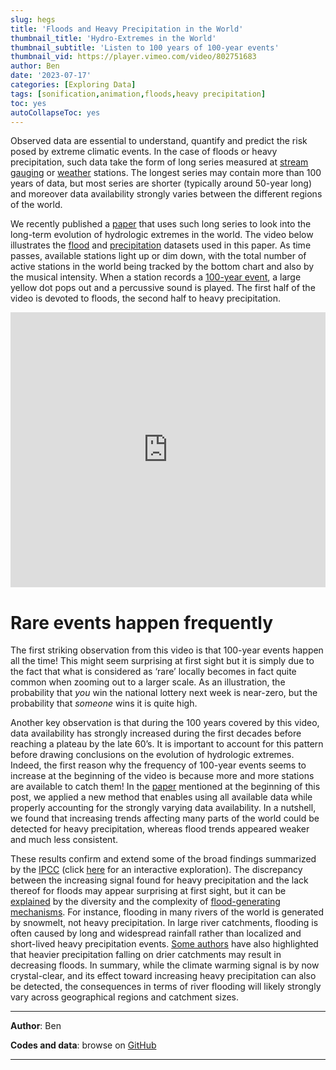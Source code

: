 ---
slug: hegs
title: 'Floods and Heavy Precipitation in the World'
thumbnail_title: 'Hydro-Extremes in the World'
thumbnail_subtitle: 'Listen to 100 years of 100-year events'
thumbnail_vid: https://player.vimeo.com/video/802751683
author: Ben
date: '2023-07-17'
categories: [Exploring Data]
tags: [sonification,animation,floods,heavy precipitation]
toc: yes
autoCollapseToc: yes
---

Observed data are essential to understand, quantify and predict the risk posed by extreme climatic events. In the case of floods or heavy precipitation, such data take the form of long series measured at [stream gauging](https://en.wikipedia.org/wiki/Stream_gauge) or [weather](https://en.wikipedia.org/wiki/Weather_station) stations. The longest series may contain more than 100 years of data, but most series are shorter (typically around 50-year long) and moreover data availability strongly varies between the different regions of the world.

We recently published a [paper](https://doi.org/10.1029/2022JD037908) that uses such long series to look into the long-term evolution of hydrologic extremes in the world. The video below illustrates the [flood](https://doi.pangaea.de/10.1594/PANGAEA.887470) and [precipitation](https://www.climdex.org/learn/datasets) datasets used in this paper. As time passes, available stations light up or dim down, with the total number of active stations in the world being tracked by the bottom chart and also by the musical intensity. When a station records a [100-year event](/blog/rhythm-of-flood-occurrences), a large yellow dot pops out and a percussive sound is played. The first half of the video is devoted to floods, the second half to heavy precipitation.

<p></p>

<iframe src="https://player.vimeo.com/video/802751683" frameborder="0" width="100%" height="440" allowfullscreen="allowfullscreen"></iframe>

<p></p>

# Rare events happen frequently

The first striking observation from this video is that 100-year events happen all the time! This might seem surprising at first sight but it is simply due to the fact that what is considered as 'rare' locally becomes in fact quite common when zooming out to a larger scale. As an illustration, the probability that *you* win the national lottery next week is near-zero, but the probability that *someone* wins it is quite high.

Another key observation is that during the 100 years covered by this video, data availability has strongly increased during the first decades before reaching a plateau by the late 60's. It is important to account for this pattern before drawing conclusions on the evolution of hydrologic extremes. Indeed, the first reason why the frequency of 100-year events seems to increase at the beginning of the video is because more and more stations are available to catch them! In the [paper](https://doi.org/10.1029/2022JD037908) mentioned at the beginning of this post, we applied a new method that enables using all available data while properly accounting for the strongly varying data availability. In a nutshell, we found that increasing trends affecting many parts of the world could be detected for heavy precipitation, whereas flood trends appeared weaker and much less consistent. 

These results confirm and extend some of the broad findings summarized by the [IPCC](https://www.ipcc.ch/) (click [here](https://interactive-atlas.ipcc.ch/regional-synthesis#eyJ0eXBlIjoiQ0lEIiwic2VsZWN0ZWRJbmRleCI6InJpdmVyX2Zsb29kIiwic2VsZWN0ZWRWYXJpYWJsZSI6InRyZW5kIiwic2VsZWN0ZWRDb3VudHJ5IjoiR0lDIiwibW9kZSI6Ik1BUCIsImNvbW1vbnMiOnsibGF0Ijo5NzcyLCJsbmciOjQwMDY5Miwiem9vbSI6NCwicHJvaiI6IkVQU0c6NTQwMzAiLCJtb2RlIjoiY29tcGxldGVfYXRsYXMifX0=) for an interactive exploration). The discrepancy between the increasing signal found for heavy precipitation and the lack thereof for floods may appear surprising at first sight, but it can be [explained](https://doi.org/10.1029/2018WR023749) by the diversity and the complexity of [flood-generating mechanisms](/blog/hydrology-basics-1). For instance, flooding in many rivers of the world is generated by snowmelt, not heavy precipitation. In large river catchments, flooding is often caused by long and widespread rainfall rather than localized and short-lived heavy precipitation events. [Some authors](https://doi.org/10.1080/00186368.2021.1912971) have also highlighted that heavier precipitation falling on drier catchments may result in decreasing floods. In summary, while the climate warming signal is by now crystal-clear, and its effect toward increasing heavy precipitation can also be detected, the consequences in terms of river flooding will likely strongly vary across geographical regions and catchment sizes.

---

**Author**: Ben

**Codes and data**: browse on [GitHub](https://github.com/globXblog/scripts/tree/main/src/hegs)

---
